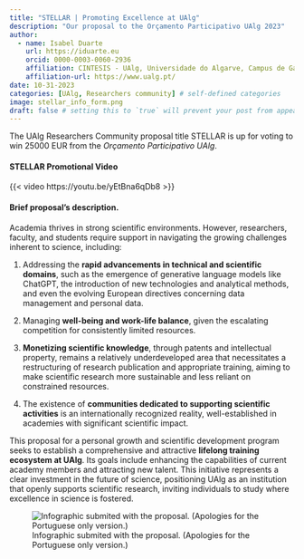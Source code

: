 ```yaml
---
title: "STELLAR | Promoting Excellence at UAlg"
description: "Our proposal to the Orçamento Participativo UAlg 2023"
author:
  - name: Isabel Duarte
    url: https://iduarte.eu
    orcid: 0000-0003-0060-2936
    affiliation: CINTESIS - UAlg, Universidade do Algarve, Campus de Gambelas, Faro, Portugal
    affiliation-url: https://www.ualg.pt/ 
date: 10-31-2023
categories: [UAlg, Researchers community] # self-defined categories
image: stellar_info_form.png
draft: false # setting this to `true` will prevent your post from appearing on your listing page until you're ready!
---
```


The UAlg Researchers Community proposal title STELLAR is up for voting to win 25000 EUR from the *Orçamento Participativo UAlg*.

#### STELLAR Promotional Video

{{< video https://youtu.be/yEtBna6qDb8 >}}

#### Brief proposal's description.

Academia thrives in strong scientific environments. However, researchers, faculty, and students require support in navigating the growing challenges inherent to science, including:

1.  Addressing the **rapid advancements in technical and scientific domains**, such as the emergence of generative language models like ChatGPT, the introduction of new technologies and analytical methods, and even the evolving European directives concerning data management and personal data.

2.  Managing **well-being and work-life balance**, given the escalating competition for consistently limited resources.

3.  **Monetizing scientific knowledge**, through patents and intellectual property, remains a relatively underdeveloped area that necessitates a restructuring of research publication and appropriate training, aiming to make scientific research more sustainable and less reliant on constrained resources.

4.  The existence of **communities dedicated to supporting scientific activities** is an internationally recognized reality, well-established in academies with significant scientific impact.

This proposal for a personal growth and scientific development program seeks to establish a comprehensive and attractive **lifelong training ecosystem at UAlg**. Its goals include enhancing the capabilities of current academy members and attracting new talent. This initiative represents a clear investment in the future of science, positioning UAlg as an institution that openly supports scientific research, inviting individuals to study where excellence in science is fostered.


![Infographic submited with the proposal. (Apologies for the Portuguese only version.)](infographic_orcamento_participativo_2023_color2.png)
